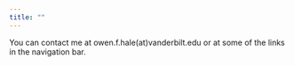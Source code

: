 ```yaml
---
title: ""
---
```


You can contact me at owen.f.hale(at)vanderbilt.edu or at some of the links in the navigation bar.
